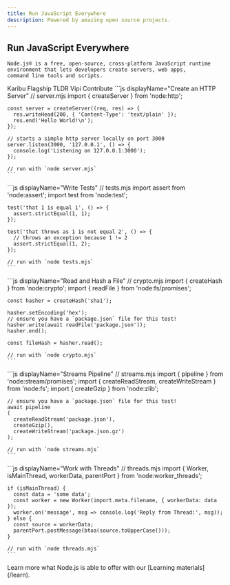 ```yaml
---
title: Run JavaScript Everywhere
description: Powered by amazing open source projects.
---
```


<section>
 <YoutubeBadge />
  <div>
    <h1 className="bg-gradient-subtle-gray dark:bg-gradient-subtle-white bg-clip-text text-4xl leading-[3rem] -tracking-[0.045rem] [-webkit-text-fill-color:transparent] md:text-5xl md:leading-[4rem] md:-tracking-[0.06rem]">Run JavaScript Everywhere</h1>

    Node.js® is a free, open-source, cross-platform JavaScript runtime
    environment that lets developers create servers, web apps,
    command line tools and scripts.

  </div>

</section>

<section>
<Tabs defaultValue="welcome">

<TabsList>
  <TabsTrigger value="welcome">Karibu</TabsTrigger>
  <TabsTrigger value="projects">Flagship</TabsTrigger>
  <TabsTrigger value="log">TLDR</TabsTrigger>
  <TabsTrigger value="status">Vipi</TabsTrigger>
  <TabsTrigger value="github">Contribute</TabsTrigger>
</TabsList>
<TabsContent value="welcome">
    ```js displayName="Create an HTTP Server"
    // server.mjs
    import { createServer } from 'node:http';

    const server = createServer((req, res) => {
      res.writeHead(200, { 'Content-Type': 'text/plain' });
      res.end('Hello World!\n');
    });

    // starts a simple http server locally on port 3000
    server.listen(3000, '127.0.0.1', () => {
      console.log('Listening on 127.0.0.1:3000');
    });

    // run with `node server.mjs`
    ```

  </TabsContent>
  <TabsContent value="projects">
    ```js displayName="Write Tests"
    // tests.mjs
    import assert from 'node:assert';
    import test from 'node:test';

    test('that 1 is equal 1', () => {
      assert.strictEqual(1, 1);
    });

    test('that throws as 1 is not equal 2', () => {
      // throws an exception because 1 != 2
      assert.strictEqual(1, 2);
    });

    // run with `node tests.mjs`
    ```

  </TabsContent>
  <TabsContent value="log">
    ```js displayName="Read and Hash a File"
    // crypto.mjs
    import { createHash } from 'node:crypto';
    import { readFile } from 'node:fs/promises';

    const hasher = createHash('sha1');

    hasher.setEncoding('hex');
    // ensure you have a `package.json` file for this test!
    hasher.write(await readFile('package.json'));
    hasher.end();

    const fileHash = hasher.read();

    // run with `node crypto.mjs`
    ```

  </TabsContent>
  <TabsContent value="status">
    ```js displayName="Streams Pipeline"
    // streams.mjs
    import { pipeline } from 'node:stream/promises';
    import { createReadStream, createWriteStream } from 'node:fs';
    import { createGzip } from 'node:zlib';

    // ensure you have a `package.json` file for this test!
    await pipeline
    (
      createReadStream('package.json'),
      createGzip(),
      createWriteStream('package.json.gz')
    );

    // run with `node streams.mjs`
    ```

  </TabsContent>
  <TabsContent value="github">
    ```js displayName="Work with Threads"
    // threads.mjs
    import { Worker, isMainThread,
      workerData, parentPort } from 'node:worker_threads';

    if (isMainThread) {
      const data = 'some data';
      const worker = new Worker(import.meta.filename, { workerData: data });
      worker.on('message', msg => console.log('Reply from Thread:', msg));
    } else {
      const source = workerData;
      parentPort.postMessage(btoa(source.toUpperCase()));
    }

    // run with `node threads.mjs`
    ```

  </TabsContent>
  </Tabs>
  Learn more what Node.js is able to offer with our [Learning materials](/learn).
</section>
